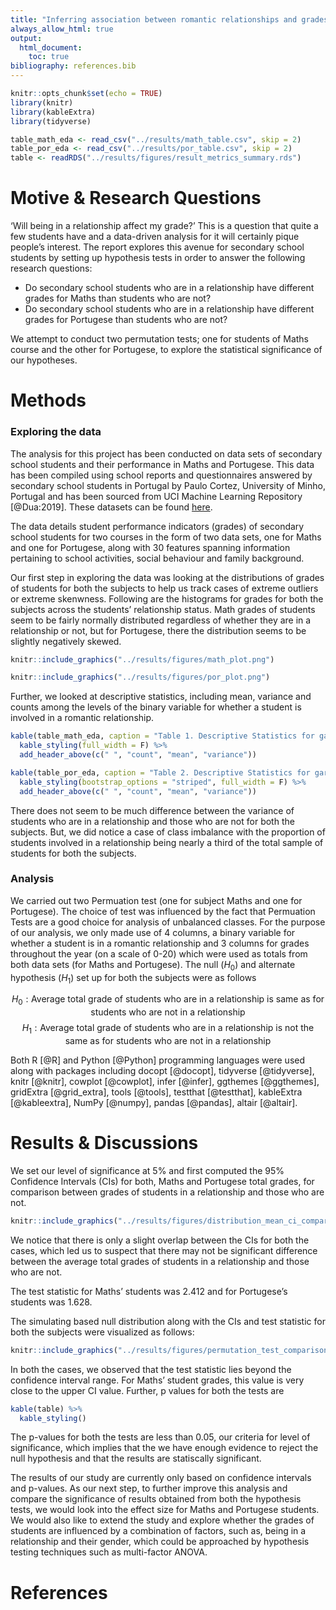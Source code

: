 ```yaml
---
title: "Inferring association between romantic relationships and grades"
always_allow_html: true
output:
  html_document:
    toc: true
bibliography: references.bib
---
```


```r
knitr::opts_chunk$set(echo = TRUE)
library(knitr)
library(kableExtra)
library(tidyverse)
```

```r
table_math_eda <- read_csv("../results/math_table.csv", skip = 2)
table_por_eda <- read_csv("../results/por_table.csv", skip = 2)
table <- readRDS("../results/figures/result_metrics_summary.rds")
```

# Motive & Research Questions

'Will being in a relationship affect my grade?' This is a question that quite a few students have and a data-driven analysis for it will certainly pique people's interest. The report explores this avenue for secondary school students by setting up hypothesis tests in order to answer the following research questions:

- Do secondary school students who are in a relationship have different grades for Maths than students who are not?
- Do secondary school students who are in a relationship have different grades for Portugese than students who are not?

We attempt to conduct two permutation tests; one for students of Maths course and the other for Portugese, to explore the statistical significance of our hypotheses. 

# Methods

### Exploring the data

The analysis for this project has been conducted on data sets of secondary school students and their performance in Maths and Portugese. This data has been compiled using school reports and questionnaires answered by secondary school students in Portugal by Paulo Cortez, University of Minho, Portugal and has been sourced from UCI Machine Learning Repository [@Dua:2019]. These datasets can be found [here](https://archive.ics.uci.edu/ml/datasets/student+performance).

The data details student performance indicators (grades) of secondary school students for two courses in the form of two data sets, one for Maths and one for Portugese, along with 30 features spanning information pertaining to school activities, social behaviour and family background.

Our first step in exploring the data was looking at the distributions of grades of students for both the subjects to help us track cases of extreme outliers or extreme skenwness. Following are the histograms for grades for both the subjects across the students' relationship status. Math grades of students seem to be fairly normally distributed regardless of whether they are in a relationship or not, but for Portugese, there the distribution seems to be slightly negatively skewed.  

```r
knitr::include_graphics("../results/figures/math_plot.png")
```


```r
knitr::include_graphics("../results/figures/por_plot.png")
```

Further, we looked at descriptive statistics, including mean, variance and counts among the levels of the binary variable for whether a student is involved in a romantic relationship.

```r
kable(table_math_eda, caption = "Table 1. Descriptive Statistics for gardes of Maths students") %>%
  kable_styling(full_width = F) %>%
  add_header_above(c(" ", "count", "mean", "variance"))
```


```r
kable(table_por_eda, caption = "Table 2. Descriptive Statistics for gardes of Portugese students") %>%
  kable_styling(bootstrap_options = "striped", full_width = F) %>%
  add_header_above(c(" ", "count", "mean", "variance"))
```
There does not seem to be much difference between the variance of students who are in a relationship and those who are not for both the subjects. But, we did notice a case of class imbalance with the proportion of students involved in a relationship being nearly a third of the total sample of students for both the subjects.

### Analysis

We carried out two Permuation test (one for subject Maths and one for Portugese). The choice of test was influenced by the fact that Permuation Tests are a good choice for analysis of unbalanced classes. For the purpose of our analysis, we only made use of 4 columns, a binary variable for whether a student is in a romantic relationship and 3 columns for grades throughout the year (on a scale of 0-20) which were used as totals from both data sets (for Maths and Portugese). The null ($H_0$) and alternate hypothesis ($H_1$) set up for both the subjects were as follows

$$H_0: \text{Average total grade of students who are in a relationship is same as for students who are not in a relationship}$$
$$H_1: \text{Average total grade of students who are in a relationship is not the same as for students who are not in a relationship}$$


Both R [@R] and Python [@Python] programming languages were used along with packages including docopt [@docopt], tidyverse [@tidyverse], knitr [@knitr], cowplot [@cowplot], infer [@infer], ggthemes [@ggthemes], gridExtra [@grid_extra], tools [@tools], testthat [@testthat], kableExtra [@kableextra], NumPy [@numpy], pandas [@pandas], altair [@altair]. 


# Results & Discussions

We set our level of significance at 5% and first computed the 95% Confidence Intervals (CIs) for both, Maths and Portugese total grades, for comparison between grades of students in a relationship and those who are not.

```r
knitr::include_graphics("../results/figures/distribution_mean_ci_comparison.png")
```

We notice that there is only a slight overlap between the CIs for both the cases, which led us to suspect that there may not be significant difference between the average total grades of students in a relationship and those who are not.

The test statistic for Maths' students was 2.412 and for Portugese's students was 1.628.

The simulating based null distribution along with the CIs and test statistic for both the subjects were visualized as follows:

```r
knitr::include_graphics("../results/figures/permutation_test_comparison.png")
```

In both the cases, we observed that the test statistic lies beyond the confidence interval range. For Maths' student grades, this value is very close to the upper CI value. Further, p values for both the tests are

```r
kable(table) %>%
  kable_styling()
```

The p-values for both the tests are less than 0.05, our criteria for level of significance, which implies that the we have enough evidence to reject the null hypothesis and that the results are statiscally significant.

The results of our study are currently only based on confidence intervals and p-values. As our next step, to further improve this analysis and compare the significance of results obtained from both the hypothesis tests, we would look into the effect size for Maths and Portugese students. We would also like to extend the study and explore whether the grades of students are influenced by a combination of factors, such as, being in a relationship and their gender, which could be approached by hypothesis testing techniques such as multi-factor ANOVA.

# References